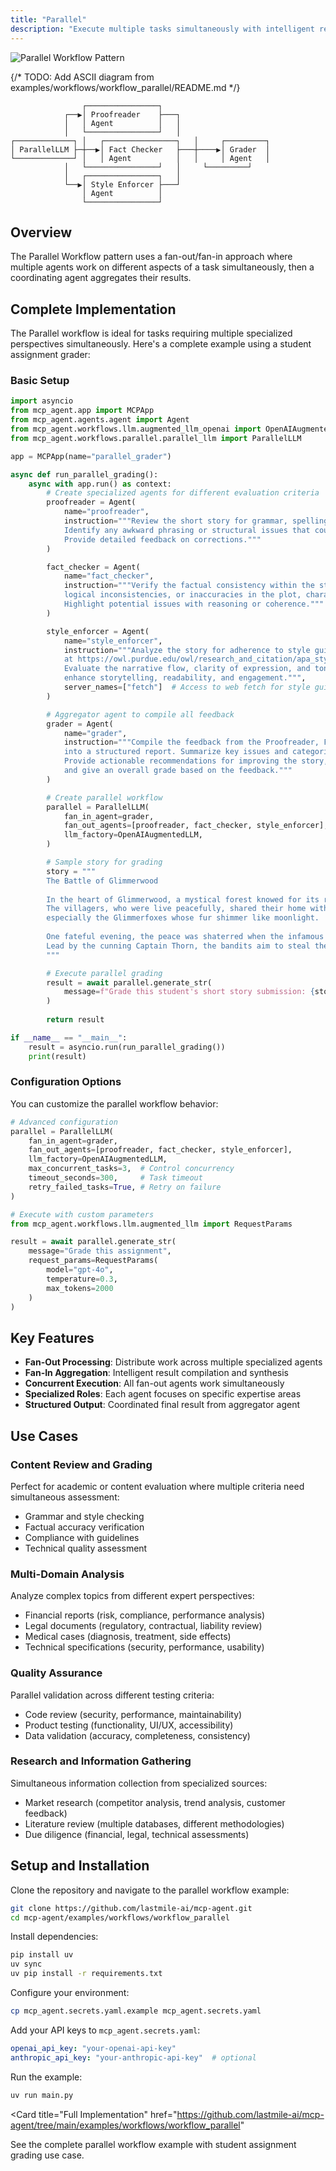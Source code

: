 ```yaml
---
title: "Parallel"
description: "Execute multiple tasks simultaneously with intelligent result aggregation and conflict resolution."
---
```



<img src="https://www.anthropic.com/_next/image?url=https%3A%2F%2Fwww-cdn.anthropic.com%2Fimages%2F4zrzovbb%2Fwebsite%2F406bb032ca007fd1624f261af717d70e6ca86286-2401x1000.png&w=3840&q=75" alt="Parallel Workflow Pattern" />

{/* TODO: Add ASCII diagram from examples/workflows/workflow_parallel/README.md */}
```plaintext
                ┌────────────────┐
            ┌──▶│ Proofreader    ├───┐
            │   │ Agent          │   │
            │   └────────────────┘   │
┌─────────────┐ │   ┌────────────────┐   │     ┌─────────┐
│ ParallelLLM ├─┼──▶│ Fact Checker   ├───┼────▶│ Grader  │
└─────────────┘ │   │ Agent          │   │     │ Agent   │
            │   └────────────────┘   │     └─────────┘
            │   ┌────────────────┐   │
            └──▶│ Style Enforcer ├───┘
                │ Agent          │
                └────────────────┘
```

## Overview

The Parallel Workflow pattern uses a fan-out/fan-in approach where multiple agents work on different aspects of a task simultaneously, then a coordinating agent aggregates their results.

## Complete Implementation

The Parallel workflow is ideal for tasks requiring multiple specialized perspectives simultaneously. Here's a complete example using a student assignment grader:

### Basic Setup

```python
import asyncio
from mcp_agent.app import MCPApp
from mcp_agent.agents.agent import Agent
from mcp_agent.workflows.llm.augmented_llm_openai import OpenAIAugmentedLLM
from mcp_agent.workflows.parallel.parallel_llm import ParallelLLM

app = MCPApp(name="parallel_grader")

async def run_parallel_grading():
    async with app.run() as context:
        # Create specialized agents for different evaluation criteria
        proofreader = Agent(
            name="proofreader",
            instruction="""Review the short story for grammar, spelling, and punctuation errors.
            Identify any awkward phrasing or structural issues that could improve clarity. 
            Provide detailed feedback on corrections."""
        )

        fact_checker = Agent(
            name="fact_checker",
            instruction="""Verify the factual consistency within the story. Identify any contradictions,
            logical inconsistencies, or inaccuracies in the plot, character actions, or setting. 
            Highlight potential issues with reasoning or coherence."""
        )

        style_enforcer = Agent(
            name="style_enforcer",
            instruction="""Analyze the story for adherence to style guidelines but first fetch APA style guides from
            at https://owl.purdue.edu/owl/research_and_citation/apa_style/apa_formatting_and_style_guide/general_format.html.
            Evaluate the narrative flow, clarity of expression, and tone. Suggest improvements to 
            enhance storytelling, readability, and engagement.""",
            server_names=["fetch"]  # Access to web fetch for style guidelines
        )

        # Aggregator agent to compile all feedback
        grader = Agent(
            name="grader",
            instruction="""Compile the feedback from the Proofreader, Fact Checker, and Style Enforcer
            into a structured report. Summarize key issues and categorize them by type. 
            Provide actionable recommendations for improving the story, 
            and give an overall grade based on the feedback."""
        )

        # Create parallel workflow
        parallel = ParallelLLM(
            fan_in_agent=grader,
            fan_out_agents=[proofreader, fact_checker, style_enforcer],
            llm_factory=OpenAIAugmentedLLM,
        )

        # Sample story for grading
        story = """
        The Battle of Glimmerwood
        
        In the heart of Glimmerwood, a mystical forest knowed for its radiant trees, a small village thrived. 
        The villagers, who were live peacefully, shared their home with the forest's magical creatures, 
        especially the Glimmerfoxes whose fur shimmer like moonlight.
        
        One fateful evening, the peace was shaterred when the infamous Dark Marauders attack. 
        Lead by the cunning Captain Thorn, the bandits aim to steal the precious Glimmerstones which was believed to grant immortality.
        """

        # Execute parallel grading
        result = await parallel.generate_str(
            message=f"Grade this student's short story submission: {story}"
        )
        
        return result

if __name__ == "__main__":
    result = asyncio.run(run_parallel_grading())
    print(result)
```

### Configuration Options

You can customize the parallel workflow behavior:

```python
# Advanced configuration
parallel = ParallelLLM(
    fan_in_agent=grader,
    fan_out_agents=[proofreader, fact_checker, style_enforcer],
    llm_factory=OpenAIAugmentedLLM,
    max_concurrent_tasks=3,  # Control concurrency
    timeout_seconds=300,     # Task timeout
    retry_failed_tasks=True, # Retry on failure
)

# Execute with custom parameters
from mcp_agent.workflows.llm.augmented_llm import RequestParams

result = await parallel.generate_str(
    message="Grade this assignment",
    request_params=RequestParams(
        model="gpt-4o",
        temperature=0.3,
        max_tokens=2000
    )
)
```

## Key Features

- **Fan-Out Processing**: Distribute work across multiple specialized agents
- **Fan-In Aggregation**: Intelligent result compilation and synthesis
- **Concurrent Execution**: All fan-out agents work simultaneously
- **Specialized Roles**: Each agent focuses on specific expertise areas
- **Structured Output**: Coordinated final result from aggregator agent

## Use Cases

### Content Review and Grading
Perfect for academic or content evaluation where multiple criteria need simultaneous assessment:
- Grammar and style checking
- Factual accuracy verification
- Compliance with guidelines
- Technical quality assessment

### Multi-Domain Analysis
Analyze complex topics from different expert perspectives:
- Financial reports (risk, compliance, performance analysis)
- Legal documents (regulatory, contractual, liability review)
- Medical cases (diagnosis, treatment, side effects)
- Technical specifications (security, performance, usability)

### Quality Assurance
Parallel validation across different testing criteria:
- Code review (security, performance, maintainability)
- Product testing (functionality, UI/UX, accessibility)
- Data validation (accuracy, completeness, consistency)

### Research and Information Gathering
Simultaneous information collection from specialized sources:
- Market research (competitor analysis, trend analysis, customer feedback)
- Literature review (multiple databases, different methodologies)
- Due diligence (financial, legal, technical assessments)

## Setup and Installation

Clone the repository and navigate to the parallel workflow example:

```bash
git clone https://github.com/lastmile-ai/mcp-agent.git
cd mcp-agent/examples/workflows/workflow_parallel
```

Install dependencies:

```bash
pip install uv
uv sync
uv pip install -r requirements.txt
```

Configure your environment:

```bash
cp mcp_agent.secrets.yaml.example mcp_agent.secrets.yaml
```

Add your API keys to `mcp_agent.secrets.yaml`:

```yaml
openai_api_key: "your-openai-api-key"
anthropic_api_key: "your-anthropic-api-key"  # optional
```

Run the example:

```bash
uv run main.py
```

<Card
  title="Full Implementation"
  href="https://github.com/lastmile-ai/mcp-agent/tree/main/examples/workflows/workflow_parallel"
>
  See the complete parallel workflow example with student assignment grading use
  case.
</Card>
